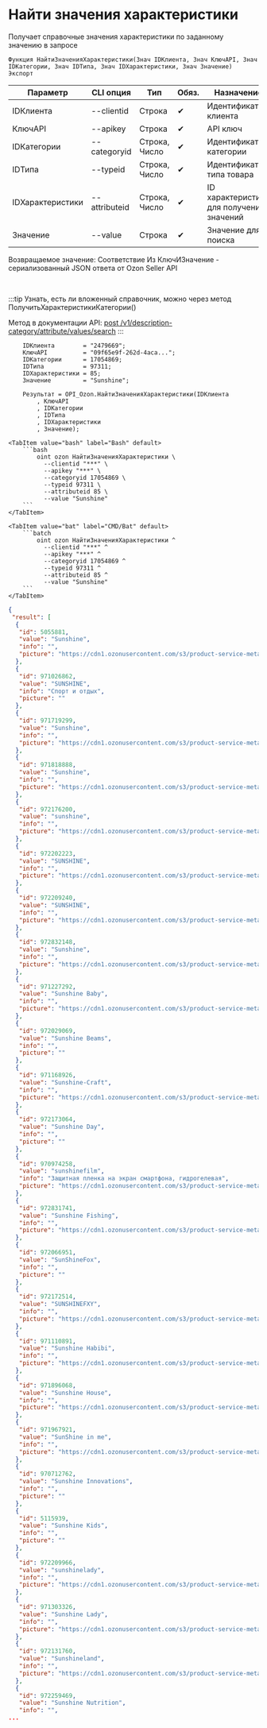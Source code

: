 ﻿---
sidebar_position: 4
description: Найти значения характеристики и другие функции для работы с Ozon в Открытом пакете интеграций - бесплатной open-source библиотеке интеграций для 1С:Предприятие 8, OneScript и CLI
keywords: [1C, 1С, 1С:Предприятие, 1С:Предприятие 8.3, API, Интеграция, Сервисы, Обмен, OneScript, CLI, Ozon]
---


# Найти значения характеристики
 Получает справочные значения характеристики по заданному значению в запросе



`Функция НайтиЗначенияХарактеристики(Знач IDКлиента, Знач КлючAPI, Знач IDКатегории, Знач IDТипа, Знач IDХарактеристики, Знач Значение) Экспорт`

  | Параметр | CLI опция | Тип | Обяз. | Назначение |
  |-|-|-|-|-|
  | IDКлиента | --clientid | Строка | &#x2714; | Идентификатор клиента |
  | КлючAPI | --apikey | Строка | &#x2714; | API ключ |
  | IDКатегории | --categoryid | Строка, Число | &#x2714; | Идентификатор категории |
  | IDТипа | --typeid | Строка, Число | &#x2714; | Идентификатор типа товара |
  | IDХарактеристики | --attributeid | Строка, Число | &#x2714; | ID характеристики для получения значений |
  | Значение | --value | Строка | &#x2714; | Значение для поиска |

  
  Возвращаемое значение:   Соответствие Из КлючИЗначение - сериализованный JSON ответа от Ozon Seller API

<br/>

:::tip
Узнать, есть ли вложенный справочник, можно через метод ПолучитьХарактеристикиКатегории()

Метод в документации API: [post /v1/description-category/attribute/values/search](https://docs.ozon.ru/api/seller/#operation/DescriptionCategoryAPI_SearchAttributeValues)
:::
<br/>


```bsl title="Пример использования для 1С:Предприятие/OneScript"
    IDКлиента        = "2479669";
    КлючAPI          = "09f65e9f-262d-4aca...";
    IDКатегории      = 17054869;
    IDТипа           = 97311;
    IDХарактеристики = 85;
    Значение         = "Sunshine";

    Результат = OPI_Ozon.НайтиЗначенияХарактеристики(IDКлиента
        , КлючAPI
        , IDКатегории
        , IDТипа
        , IDХарактеристики
        , Значение);
```
    

 <Tabs>
  
    <TabItem value="bash" label="Bash" default>
        ```bash
            oint ozon НайтиЗначенияХарактеристики \
              --clientid "***" \
              --apikey "***" \
              --categoryid 17054869 \
              --typeid 97311 \
              --attributeid 85 \
              --value "Sunshine"
        ```
    </TabItem>
  
    <TabItem value="bat" label="CMD/Bat" default>
        ```batch
            oint ozon НайтиЗначенияХарактеристики ^
              --clientid "***" ^
              --apikey "***" ^
              --categoryid 17054869 ^
              --typeid 97311 ^
              --attributeid 85 ^
              --value "Sunshine"
        ```
    </TabItem>
</Tabs>


```json title="Результат"
{
 "result": [
  {
   "id": 5055881,
   "value": "Sunshine",
   "info": "",
   "picture": "https://cdn1.ozonusercontent.com/s3/product-service-meta-media/ddf21fd5-fd7f-4c65-9ec9-c6c68db7b80a.jpg"
  },
  {
   "id": 971026862,
   "value": "SUNSHINE",
   "info": "Спорт и отдых",
   "picture": ""
  },
  {
   "id": 971719299,
   "value": "Sunshine",
   "info": "",
   "picture": "https://cdn1.ozonusercontent.com/s3/product-service-meta-media/07f9f8a2-f22d-4d4c-8df3-3c3cef5fdffb.jpg"
  },
  {
   "id": 971818888,
   "value": "Sunshine",
   "info": "",
   "picture": "https://cdn1.ozonusercontent.com/s3/product-service-meta-media/5527aaf5-310f-4701-99d1-b940152e27bd.jpg"
  },
  {
   "id": 972176200,
   "value": "sunshine",
   "info": "",
   "picture": "https://cdn1.ozonusercontent.com/s3/product-service-meta-media/e6dcf5aa-eb30-442d-afa0-5812652d2816.png"
  },
  {
   "id": 972202223,
   "value": "SUNSHINE",
   "info": "",
   "picture": "https://cdn1.ozonusercontent.com/s3/product-service-meta-media/68384d8e-4b49-4f99-a045-3403c1f10f0f.jpg"
  },
  {
   "id": 972209240,
   "value": "SUNSHINE",
   "info": "",
   "picture": "https://cdn1.ozonusercontent.com/s3/product-service-meta-media/a7cf1512-ce39-48bf-97f2-71ecc4af098f.jpg"
  },
  {
   "id": 972832148,
   "value": "Sunshine",
   "info": "",
   "picture": "https://cdn1.ozonusercontent.com/s3/product-service-meta-media/bb95cb89-da69-487d-bdd9-e5e749eee8b5.jpg"
  },
  {
   "id": 971227292,
   "value": "Sunshine Baby",
   "info": "",
   "picture": "https://cdn1.ozonusercontent.com/s3/product-service-meta-media/1d102d56-f0c3-47ba-8b55-121b9ca598cf.jpg"
  },
  {
   "id": 972029069,
   "value": "Sunshine Beams",
   "info": "",
   "picture": ""
  },
  {
   "id": 971168926,
   "value": "Sunshine-Craft",
   "info": "",
   "picture": "https://cdn1.ozonusercontent.com/s3/product-service-meta-media/d12e225d-bcba-433b-be9d-039937a6de43.jpg"
  },
  {
   "id": 972173064,
   "value": "Sunshine Day",
   "info": "",
   "picture": ""
  },
  {
   "id": 970974258,
   "value": "sunshinefilm",
   "info": "Защитная пленка на экран смартфона, гидрогелевая",
   "picture": "https://cdn1.ozonusercontent.com/s3/product-service-meta-media/30f95bc7-c975-43a6-b72d-5f9c18f4d409.jpg"
  },
  {
   "id": 972831741,
   "value": "Sunshine Fishing",
   "info": "",
   "picture": "https://cdn1.ozonusercontent.com/s3/product-service-meta-media/6c2ad517-66a2-4832-8ab3-c677abf3c04d.jpg"
  },
  {
   "id": 972066951,
   "value": "SunShineFox",
   "info": "",
   "picture": ""
  },
  {
   "id": 972172514,
   "value": "SUNSHINEFXY",
   "info": "",
   "picture": "https://cdn1.ozonusercontent.com/s3/product-service-meta-media/d48c1614-b9c4-4785-b9ef-3142f5cfb12c.png"
  },
  {
   "id": 971110891,
   "value": "Sunshine Habibi",
   "info": "",
   "picture": "https://cdn1.ozonusercontent.com/s3/product-service-meta-media/af425149-776a-494c-8f40-1b1fab6a827b.jpg"
  },
  {
   "id": 971896068,
   "value": "Sunshine House",
   "info": "",
   "picture": "https://cdn1.ozonusercontent.com/s3/product-service-meta-media/84e219dd-450e-4bba-b2f4-2012ba0fe9bf.jpg"
  },
  {
   "id": 971967921,
   "value": "SunShine in me",
   "info": "",
   "picture": "https://cdn1.ozonusercontent.com/s3/product-service-meta-media/e90184bb-56f0-43b7-b017-f730a12e8fba.jpg"
  },
  {
   "id": 970712762,
   "value": "Sunshine Innovations",
   "info": "",
   "picture": ""
  },
  {
   "id": 5115939,
   "value": "Sunshine Kids",
   "info": "",
   "picture": ""
  },
  {
   "id": 972209966,
   "value": "sunshinelady",
   "info": "",
   "picture": "https://cdn1.ozonusercontent.com/s3/product-service-meta-media/1c0476d6-9353-4c8d-a369-7f5e78fcfb45.png"
  },
  {
   "id": 971303326,
   "value": "Sunshine Lady",
   "info": "",
   "picture": "https://cdn1.ozonusercontent.com/s3/product-service-meta-media/07e3981b-862c-4806-b708-4140bb1703f2.jpg"
  },
  {
   "id": 972131760,
   "value": "Sunshineland",
   "info": "",
   "picture": "https://cdn1.ozonusercontent.com/s3/product-service-meta-media/63bfd44b-6338-4fa6-8843-39b1c7827099.jpg"
  },
  {
   "id": 972259469,
   "value": "Sunshine Nutrition",
   "info": "",
...
```
